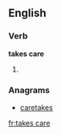 ==English==

===Verb===
'''takes care'''

#{{third-person singular of|[[take care]]}}

===Anagrams===
* [[caretakes#English|caretakes]]

[[fr:takes care]]